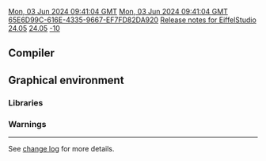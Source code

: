[[Property:modification_date|Mon, 03 Jun 2024 09:41:04 GMT]]
[[Property:publication_date|Mon, 03 Jun 2024 09:41:04 GMT]]
[[Property:uuid|65E6D99C-616E-4335-9667-EF7FD82DA920]]
[[Property:title|Release notes for EiffelStudio 24.05]]
[[Property:link_title|24.05]]
[[Property:weight|-10]]

==Compiler==



==Graphical environment==

===Libraries===

===Warnings===
----

See [https://dev.eiffel.com/EiffelStudio_24.05_Releases change log] for more details.
